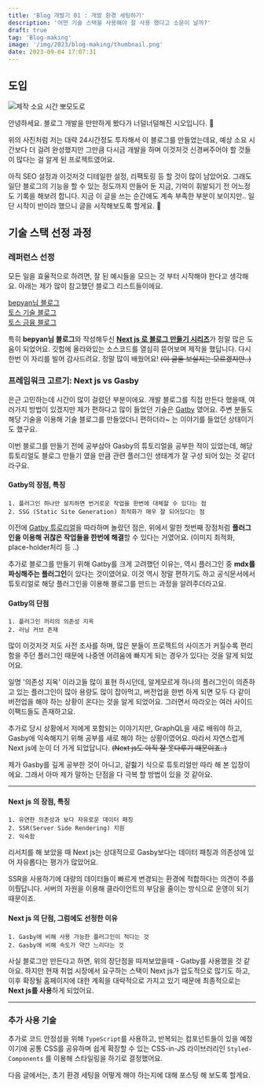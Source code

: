 ```yaml
---
title: 'Blog 개발기 01 : 개발 환경 세팅하기'
description: '어떤 기술 스택을 사용해야 잘 사용 했다고 소문이 날까?'
draft: true
tag: 'Blog-making'
image: '/img/2023/blog-making/thumbnail.png'
date: 2023-09-04 17:07:31
---
```



## 도입

![제작 소요 시간 뽀모도로](/posts/blog-making-log-01/230904-173518.png)

안녕하세요. 블로그 개발을 만만하게 봤다가 너덜너덜해진 시오입니다. 🥲

위의 사진처럼 저는 대략 24시간정도 투자해서 이 블로그를 만들었는데요, 예상 소요 시간보다 더 걸려 완성했지만 그만큼 다시금 개발을 하며 이것저것 신경써주어야 할 것들이 많다는 걸 알게 된 프로젝트였어요.

아직 SEO 설정과 이것저것 디테일한 설정, 리팩토링 등 할 것이 많이 남았어요. 그래도 일단 블로그의 기능을 할 수 있는 정도까지 만들어 둔 지금, 기억이 휘발되기 전 어느정도 기록을 해보려 합니다. 지금 이 글을 쓰는 순간에도 계속 부족한 부분이 보이지만.. 일단 시작이 반이라 했으니 글을 시작해보도록 할게요. 🎉


## 기술 스택 선정 과정

### 레퍼런스 선정

모든 일을 효율적으로 하려면, 잘 된 예시들을 모으는 것 부터 시작해야 한다고 생각해요. 아래는 제가 많이 참고했던 블로그 리스트들이에요.

[bepyan님 블로그](https://bepyan.github.io/) <br />
[토스 기술 블로그](https://toss.tech/tech) <br />
[토스 금융 블로그](https://toss.tech/tech)

특히 **bepyan님 블로그**와 작성해두신 [**Next js 로 블로그 만들기 시리즈**](https://bepyan.github.io/blog/nextjs-blog)가 정말 많은 도움이 되었어요. 깃헙에 올라와있는 소스코드를 열심히 뜯어보며 제작을 했답니다. 다시한번 이 자리를 빌어 감사드려요. 정말 많이 배웠어요! ~~(이 글을 보실지는 모르겠지만..)~~

### 프레임워크 고르기: Next js vs Gasby

은근 고민하는데 시간이 많이 걸렸던 부분이에요. 개발 블로그를 직접 만든다 했을때, 여러가지 방법이 있겠지만 제가 편하다고 많이 들었던 기술은 [Gatby](https://www.gatsbyjs.com/) 였어요. 주변 분들도 해당 기술을 이용해 기술 블로그를 만들었더니 편하더라~ 는 이야기를 들었던 상태이기도 했구요.


이번 블로그를 만들기 전에 공부삼아 Gasby의 튜토리얼을 공부한 적이 있었는데, 해당 튜토리얼도 블로그 만들기 였을 만큼 관련 플러그인 생태계가 잘 구성 되어 있는 것 같더라구요.

#### Gatby의 장점, 특징

```
1. 플러그인 하나만 설치하면 번거로운 작업을 한번에 대체할 수 있다는 점
2. SSG (Static Site Generation) 최적화가 매우 잘 되어있다는 점
```


이전에 [Gatby 튜로리얼](https://www.gatsbyjs.com/docs/tutorial/)을 따라하며 놀랐던 점은, 위에서 말한 첫번째 장점처럼 **플러그인을 이용해 귀찮은 작업들을 한번에 해결**할 수 있다는 거였어요. (이미지 최적화, place-holder처리 등 ..)

추가로 블로그를 만들기 위해 Gatby를 크게 고려했던 이유는, 역시 플러그인 중 **mdx를 파싱해주는 플러그인**이 있다는 것이였어요. 이것 역시 정말 편하기도 하고 공식문서에서 튜토리얼로 해당 플러그인을 이용해 블로그를 만드는 과정을 알려주더라고요.

#### Gatby의 단점

```
1. 플러그인 끼리의 의존성 지옥
2. 러닝 커브 존재
```

많이 이것저것 저도 사전 조사를 하며, 많은 분들이 프로젝트의 사이즈가 커질수록 편리함을 주던 플러그인 때문에 나중엔 어려움에 빠지게 되는 경우가 있다는 것을 알게 되었어요.

일명 '의존성 지옥' 이라고들 많이 표현 하시던데, 알게모르게 하나의 플러그인이 의존하고 있는 플러그인이 많아 용량도 많이 잡아먹고, 버전업을 한번 하게 되면 모두 다 같이 버전업을 해야 하는 상황이 온다는 것을 알게 되었어요. 그러면서 따라오는 여러 사이드 이팩드들도 존재하고요.

추가로 당시 상황에서 저에게 포함되는 이야기지만, GraphQL을 새로 배워야 하고, Gasby에 익숙해지기 위해 공부를 새로 해야 하는 상황이였어요. 따라서 자연스럽게 Next js에 눈이 더 가게 되었답니다. ~~(Next js도 아직 잘 못다루기 때문이죠..)~~

제가 Gasby를 깊게 공부한 것이 아니고, 겉핧기 식으로 튜토리얼만 따라 해 본 입장이에요. 그래서 아마 제가 말하는 단점을 다 극복 할 방법이 있을 것 같아요.

---

#### Next js 의 장점, 특징

```
1. 유연한 의존성과 보다 자유로운 데이터 패칭
2. SSR(Server Side Rendering) 지원
2. 익숙함
```
리서치를 해 보았을 때 Next js는 상대적으로 Gasby보다는 데이터 패칭과 의존성에 있어 자유롭다는 평가가 많았어요.

SSR을 사용하기에 대량의 데이터들이 빠르게 변경되는 환경에 적합하다는 의견이 주를 이뤘답니다. 서버의 자원을 이용해 클라이언트의 부담을 줄이는 방식으로 운영이 되기 때문이죠.


#### Next js 의 단점, 그럼에도 선정한 이유

```
1. Gasby에 비해 사용 가능한 플러그인이 적다는 것
2. Gasby에 비해 속도가 약간 느리다는 것
```

사실 블로그만 만든다고 하면, 위의 장단점을 따져보았을때 - Gatby를 사용했을 것 같아요. 하지만 현재 취업 시장에서 요구하는 스택이 Next js가 압도적으로 많기도 하고, 이후 확장될 홈페이지에 대한 계획을 대략적으로 가지고 있기 때문에 최종적으로는 **Next js를 사용**하게 되었어요.

---

### 추가 사용 기술

추가로 코드 안정성을 위해 `TypeScript`를 사용하고, 반복되는 컴포넌트들이 있을 예정이기에 공통 CSS를 공유하며 쉽게 확장할 수 있는 CSS-in-JS 라이브러리인 `Styled-Components` 를 이용해 스타일링을 하기로 결정했어요.

다음 글에서는, 초기 환경 세팅을 어떻게 해야 하는지에 대해 포스팅 해 보도록 할게요.

